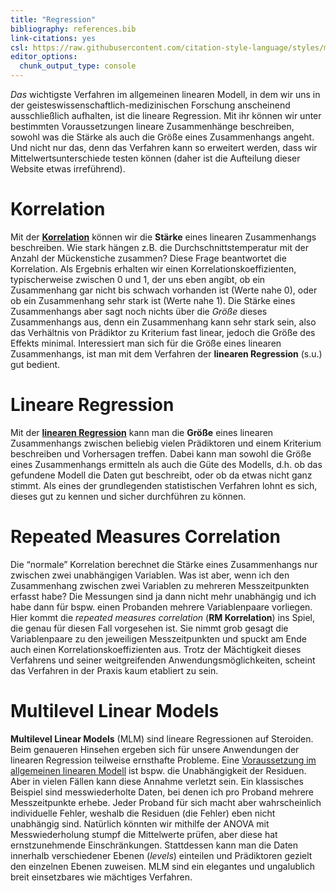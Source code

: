 ```yaml
---
title: "Regression"
bibliography: references.bib
link-citations: yes
csl: https://raw.githubusercontent.com/citation-style-language/styles/master/apa.csl
editor_options: 
  chunk_output_type: console
---
```


*Das* wichtigste Verfahren im allgemeinen linearen Modell, in dem wir uns in der geisteswissenschaftlich-medizinischen Forschung anscheinend ausschließlich aufhalten, ist die lineare Regression. Mit ihr können wir unter bestimmten Voraussetzungen lineare Zusammenhänge beschreiben, sowohl was die Stärke als auch die Größe eines Zusammenhangs angeht. Und nicht nur das, denn das Verfahren kann so erweitert werden, dass wir Mittelwertsunterschiede testen können (daher ist die Aufteilung dieser Website etwas irreführend).

# Korrelation
Mit der [**Korrelation**](korrelation.html) können wir die **Stärke** eines linearen Zusammenhangs beschreiben. Wie stark hängen z.B. die Durchschnittstemperatur mit der Anzahl der Mückenstiche zusammen? Diese Frage beantwortet die Korrelation. Als Ergebnis erhalten wir einen Korrelationskoeffizienten, typischerweise zwischen 0 und 1, der uns eben angibt, ob ein Zusammenhang gar nicht bis schwach vorhanden ist (Werte nahe 0), oder ob ein Zusammenhang sehr stark ist (Werte nahe 1). Die Stärke eines Zusammenhangs aber sagt noch nichts über die *Größe* dieses Zusammenhangs aus, denn ein Zusammenhang kann sehr stark sein, also das Verhältnis von Prädiktor zu Kriterium fast linear, jedoch die Größe des Effekts minimal. Interessiert man sich für die Größe eines linearen Zusammenhangs, ist man mit dem Verfahren der **linearen Regression** (s.u.) gut bedient.

# Lineare Regression
Mit der [**linearen Regression**](lineare-regression.html) kann man die **Größe** eines linearen Zusammenhangs zwischen beliebig vielen Prädiktoren und einem Kriterium beschreiben und Vorhersagen treffen. Dabei kann man sowohl die Größe eines Zusammenhangs ermitteln als auch die Güte des Modells, d.h. ob das gefundene Modell die Daten gut beschreibt, oder ob da etwas nicht ganz stimmt. Als eines der grundlegenden statistischen Verfahren lohnt es sich, dieses gut zu kennen und sicher durchführen zu können.

# Repeated Measures Correlation
Die "normale" Korrelation berechnet die Stärke eines Zusammenhangs nur zwischen zwei unabhängigen Variablen. Was ist aber, wenn ich den Zusammenhang zwischen zwei Variablen zu mehreren Messzeitpunkten erfasst habe? Die Messungen sind ja dann nicht mehr unabhängig und ich habe dann für bspw. einen Probanden mehrere Variablenpaare vorliegen. Hier kommt die *repeated measures correlation* (**RM Korrelation**) ins Spiel, die genau für diesen Fall vorgesehen ist. Sie nimmt grob gesagt die Variablenpaare zu den jeweiligen Messzeitpunkten und spuckt am Ende auch einen Korrelationskoeffizienten aus. Trotz der Mächtigkeit dieses Verfahrens und seiner weitgreifenden Anwendungsmöglichkeiten, scheint das Verfahren in der Praxis kaum etabliert zu sein.

# Multilevel Linear Models
**Multilevel Linear Models** (MLM) sind lineare Regressionen auf Steroiden. Beim genaueren Hinsehen ergeben sich für unsere Anwendungen der linearen Regression teilweise ernsthafte Probleme. Eine [Voraussetzung im allgemeinen linearen Modell](voraussetzungen.html) ist bspw. die Unabhängigkeit der Residuen. Aber in vielen Fällen kann diese Annahme verletzt sein. Ein klassisches Beispiel sind messwiederholte Daten, bei denen ich pro Proband mehrere Messzeitpunkte erhebe. Jeder Proband für sich macht aber wahrscheinlich individuelle Fehler, weshalb die Residuen (die Fehler) eben nicht unabhängig sind. Natürlich könnten wir mithilfe der ANOVA mit Messwiederholung stumpf die Mittelwerte prüfen, aber diese hat ernstzunehmende Einschränkungen. Stattdessen kann man die Daten innerhalb verschiedener Ebenen (*levels*) einteilen und Prädiktoren gezielt den einzelnen Ebenen zuweisen. MLM sind ein elegantes und ungalublich breit einsetzbares wie mächtiges Verfahren.